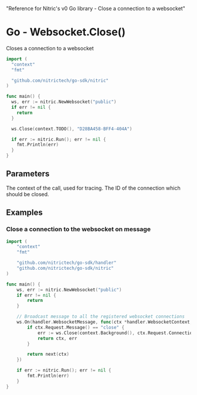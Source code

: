   "Reference for Nitric's v0 Go library - Close a connection to a websocket"

# Go - Websocket.Close()

Closes a connection to a websocket

```go
import (
  "context"
  "fmt"

  "github.com/nitrictech/go-sdk/nitric"
)

func main() {
  ws, err := nitric.NewWebsocket("public")
  if err != nil {
    return
  }

  ws.Close(context.TODO(), "D28BA458-BFF4-404A")

  if err := nitric.Run(); err != nil {
    fmt.Println(err)
  }
}
```

## Parameters

<Properties>
  <Property name="ctx" required type="context">
    The context of the call, used for tracing.
  </Property>
  <Property name="connectionId" required type="string">
    The ID of the connection which should be closed.
  </Property>
</Properties>

## Examples

### Close a connection to the websocket on message

```go
import (
	"context"
	"fmt"

	"github.com/nitrictech/go-sdk/handler"
	"github.com/nitrictech/go-sdk/nitric"
)

func main() {
	ws, err := nitric.NewWebsocket("public")
	if err != nil {
		return
	}

	// Broadcast message to all the registered websocket connections
	ws.On(handler.WebsocketMessage, func(ctx *handler.WebsocketContext, next handler.WebsocketHandler) (*handler.WebsocketContext, error) {
		if ctx.Request.Message() == "close" {
			err := ws.Close(context.Background(), ctx.Request.ConnectionID())
			return ctx, err
		}

		return next(ctx)
	})

	if err := nitric.Run(); err != nil {
		fmt.Println(err)
	}
}
```
